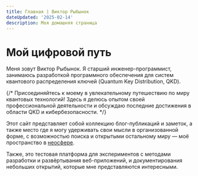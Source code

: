 ```yaml
---
title: Главная | Виктор Рыбынок
dateUpdated: '2025-02-14'
description: Моя домашняя страница
---
```


# Мой цифровой путь

Меня зовут Виктор Рыбынок. Я старший инженер-программист, занимаюсь разработкой
программного обеспечения для систем квантового распределения ключей (Quantum Key
Distribution, QKD).

{/*
Присоединяйтесь к моему в увлекательному путешествию по миру квантовых
технологий!  Здесь я делюсь опытом своей профессиональной деятельности и
обсуждаю последние достижения в области QKD и кибербезопасности.
*/}

Этот сайт представляет собой коллекцию блог-публикаций и заметок, а также место
где я могу удерживать свои мысли в организованной форме, с возможностью поиска и
открытыми остальному миру&nbsp;— моё пространство в
[неосфере](https://ru.wikipedia.org/wiki/Ноосфера).

Также, это тестовая платформа для экспериментов с методами разработки и
развёртывания веб-приложений, и документирования небольших открытий, которые мне
представляются интересными.
